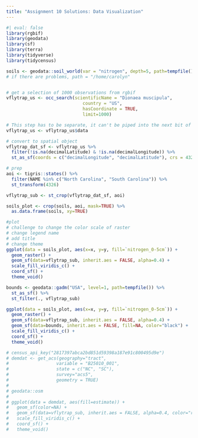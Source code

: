 ```yaml
---
title: "Assignment 10 Solutions: Data Visualization"
---
```


```r
#| eval: false
library(rgbif)
library(geodata)
library(sf)
library(terra)
library(tidyverse)
library(tidycensus)

soils <- geodata::soil_world(var = "nitrogen", depth=5, path=tempfile())
# if there are problems, path = "/home/carolyn"


# get a selection of 1000 observations from rgbif
vflytrap_us <- occ_search(scientificName = "Dionaea muscipula", 
                             country = "US",
                             hasCoordinate = TRUE,
                             limit=1000)

# This step has to be separate, it can't be piped into the next bit of code
vflytrap_us <- vflytrap_us$data

# convert to spatial object
vflytrap_dat_sf <- vflytrap_us %>%
  filter(!is.na(decimalLatitude) & !is.na(decimalLongitude)) %>%
  st_as_sf(coords = c("decimalLongitude", "decimalLatitude"), crs = 4326)

# prep
aoi <- tigris::states() %>%
  filter(NAME %in% c("North Carolina", "South Carolina")) %>%
  st_transform(4326)

vflytrap_sub <- st_crop(vflytrap_dat_sf, aoi)

soils_plot <- crop(soils, aoi, mask=TRUE) %>%
  as.data.frame(soils, xy=TRUE)

#plot
# challenge to change the color scale of raster
# change legend name
# add title
# change theme
ggplot(data = soils_plot, aes(x=x, y=y, fill=`nitrogen_0-5cm`)) +
  geom_raster() +
  geom_sf(data=vflytrap_sub, inherit.aes = FALSE, alpha=0.4) +
  scale_fill_viridis_c() +
  coord_sf() +
  theme_void()

bounds <- geodata::gadm("USA", level=1, path=tempfile()) %>%
  st_as_sf() %>%
  st_filter(., vflytrap_sub)

ggplot(data = soils_plot, aes(x=x, y=y, fill=`nitrogen_0-5cm`)) +
  geom_raster() +
  geom_sf(data=vflytrap_sub, inherit.aes = FALSE, alpha=0.4) +
  geom_sf(data=bounds, inherit.aes = FALSE, fill=NA, color="black") +
  scale_fill_viridis_c() +
  coord_sf() +
  theme_void()

# census_api_key("2817397abca2bd851d59398a187e91c800495d9e")
# demdat <- get_acs(geography="tract",
#                  variable = "B25010_001",
#                  state = c("NC", "SC"),
#                  survey="acs5",
#                  geometry = TRUE)
# 
# geodata::osm
# 
# ggplot(data = demdat, aes(fill=estimate)) +
#   geom_sf(color=NA) +
#   geom_sf(data=vflytrap_sub, inherit.aes = FALSE, alpha=0.4, color="red") +
#   scale_fill_viridis_c() +
#   coord_sf() +
#   theme_void()
```

